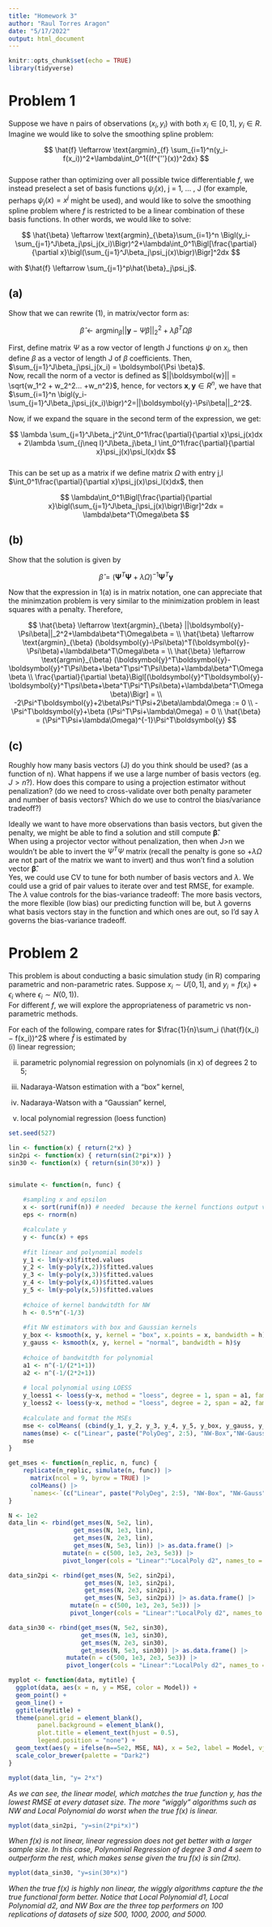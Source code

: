 ```yaml
---
title: "Homework 3"
author: "Raul Torres Aragon"
date: "5/17/2022"
output: html_document
---
```


```r
knitr::opts_chunk$set(echo = TRUE)
library(tidyverse)

```

# Problem 1  
Suppose we have n pairs of observations $(x_i,y_i)$ with both $x_i  \in [0, 1]$, $y_i \in R$. Imagine we would like to solve the smoothing spline problem:  

$$
\hat{f} \leftarrow \text{argmin}_{f} \sum_{i=1}^n(y_i-f(x_i))^2+\lambda\int_0^1{(f^{''}(x))^2dx}
$$  
Suppose rather than optimizing over all possible twice differentiable $f$, we instead preselect a set of basis functions $\psi_j(x)$, j = 1, ... , J (for example, perhaps $\psi_j(x) = x^j$ might be used), and would like to solve the smoothing spline problem where $f$ is restricted to be a linear combination of these basis functions. In other words, we would like to solve:  

$$
\hat{\beta} \leftarrow \text{argmin}_{\beta}\sum_{i=1}^n \Bigl(y_i-\sum_{j=1}^J\beta_j\psi_j(x_i)\Bigr)^2+\lambda\int_0^1\Bigl[\frac{\partial}{\partial x}\bigl(\sum_{j=1}^J\beta_j\psi_j(x)\bigr)\Bigr]^2dx
$$  

with $\hat{f} \leftarrow \sum_{j=1}^p\hat{\beta}_j\psi_j$.  

## (a)  
Show that we can rewrite (1), in matrix/vector form as:  

$$
\hat{\beta} \leftarrow \text{argmin}_{\beta} ||\boldsymbol{y}-\Psi\beta||_2^2+\lambda\beta^T\Omega\beta
$$  

First, define matrix $\Psi$ as a row vector of length J functions $\psi$ on $x_i$, then define $\beta$ as a vector of length J of $\beta$ coefficients. Then, $\sum_{j=1}^J\beta_j\psi_j(x_i) = \boldsymbol{\Psi \beta}$.  
Now, recall the norm of a vector is defined as $||\boldsymbol{w}|| = \sqrt{w_1^2 + w_2^2... +w_n^2}$, hence, for vectors $\boldsymbol{x}, \boldsymbol{y} \in R^n$, we have that $\sum_{i=1}^n \bigl(y_i-\sum_{j=1}^J\beta_j\psi_j(x_i)\bigr)^2=||\boldsymbol{y}-\Psi\beta||_2^2$.  

Now, if we expand the square in the second term of the expression, we get:  

$$
\lambda \sum_{j=1}^J\beta_j^2\int_0^1\frac{\partial}{\partial x}\psi_j(x)dx + 2\lambda \sum_{j\neq l}^J\beta_j\beta_l \int_0^1\frac{\partial}{\partial x}\psi_j(x)\psi_l(x)dx
$$  
This can be set up as a matrix if we define matrix $\Omega$ with entry j,l $\int_0^1\frac{\partial}{\partial x}\psi_j(x)\psi_l(x)dx$, then  

$$
\lambda\int_0^1\Bigl[\frac{\partial}{\partial x}\bigl(\sum_{j=1}^J\beta_j\psi_j(x)\bigr)\Bigr]^2dx = \lambda\beta^T\Omega\beta
$$  

## (b)  
Show that the solution is given by  

$$
\hat{\beta} = (\boldsymbol{\Psi}^T\boldsymbol{\Psi}+\lambda\Omega)^{-1}\boldsymbol{\Psi}^T\boldsymbol{y}
$$  

Now that the expression in 1(a) is in matrix notation, one can appreciate that the minimzation problem is very similar to the minimization problem in least squares with a penalty. Therefore,  

$$
\hat{\beta} \leftarrow \text{argmin}_{\beta} ||\boldsymbol{y}-\Psi\beta||_2^2+\lambda\beta^T\Omega\beta = \\
\hat{\beta} \leftarrow \text{argmin}_{\beta} (\boldsymbol{y}-\Psi\beta)^T(\boldsymbol{y}-\Psi\beta)+\lambda\beta^T\Omega\beta = \\
\hat{\beta} \leftarrow \text{argmin}_{\beta} (\boldsymbol{y}^T\boldsymbol{y}-\boldsymbol{y}^T\Psi\beta+\beta^T\psi^T\Psi\beta)+\lambda\beta^T\Omega\beta \\
\frac{\partial}{\partial \beta}\Bigl[(\boldsymbol{y}^T\boldsymbol{y}-\boldsymbol{y}^T\psi\beta+\beta^T\Psi^T\Psi\beta)+\lambda\beta^T\Omega\beta)\Bigr] = \\
-2\Psi^T\boldsymbol{y}+2\beta\Psi^T\Psi+2\beta\lambda\Omega := 0  \\
-\Psi^T\boldsymbol{y}+\beta (\Psi^T\Psi+\lambda\Omega) = 0 \\
\hat{\beta} = (\Psi^T\Psi+\lambda\Omega)^{-1}\Psi^T\boldsymbol{y}
$$  

## (c)  
Roughly how many basis vectors (J) do you think should be used? (as a function of n). What happens if we use a large number of basis vectors (eg. $J>n$?). How does this compare to using a projection estimator without penalization? (do we need to cross-validate over both penalty parameter and number of basis vectors? Which do we use to control the bias/variance tradeoff?)  

Ideally we want to have more observations than basis vectors, but given the penalty, we might be able to find a solution and still compute $\boldsymbol{\hat{\beta}}$.  
When using a projector vector without penalization, then when J>n we wouldn't be able to invert the $\Psi^T\Psi$ matrix (recall the penalty is gone so $+\lambda \Omega$ are not part of the matrix we want to invert) and thus won't find a solution vector $\boldsymbol{\hat{\beta}}$.  
Yes, we could use CV to tune for both number of basis vectors and $\lambda$. We could use a grid of pair values to iterate over and test RMSE, for example. The $\lambda$ value controls for the bias-variance tradeoff: The more basis vectors, the more flexible (low bias) our predicting function will be, but $\lambda$ governs what basis vectors stay in the function and which ones are out, so I'd say $\lambda$ governs the bias-variance tradeoff.  

  
# Problem 2  

This problem is about conducting a basic simulation study (in R) comparing parametric and non-parametric rates. Suppose $x_i \sim U[0,1]$, and $y_i=f(x_i)+\epsilon_i$ where $\epsilon_i\sim N(0,1)$).  
For different $f$, we will explore the appropriateness of parametric vs non-parametric methods.

For each of the following, compare rates for $\frac{1}{n}\sum_i (\hat{f}(x_i) − f(x_i))^2$ where $\hat{f}$ is estimated by  
(i) linear regression;  

(ii) parametric polynomial regression on polynomials (in x) of degrees 2 to 5;  

(iii) Nadaraya-Watson estimation with a “box” kernel,   

(iv) Nadaraya-Watson with a “Gaussian” kernel,  

(v) local polynomial regression (loess function)  

```r
set.seed(527) 

lin <- function(x) { return(2*x) }
sin2pi <- function(x) { return(sin(2*pi*x)) }
sin30 <- function(x) { return(sin(30*x)) }


simulate <- function(n, func) {
  
    #sampling x and epsilon
    x <- sort(runif(n)) # needed  because the kernel functions output values with ordered x 
    eps <- rnorm(n)

    #calculate y
    y <- func(x) + eps
  
    #fit linear and polynomial models
    y_1 <- lm(y~x)$fitted.values
    y_2 <- lm(y~poly(x,2))$fitted.values 
    y_3 <- lm(y~poly(x,3))$fitted.values 
    y_4 <- lm(y~poly(x,4))$fitted.values 
    y_5 <- lm(y~poly(x,5))$fitted.values
    
    #choice of kernel bandwitdth for NW
    h <- 0.5*n^(-1/3)
    
    #fit NW estimators with box and Gaussian kernels
    y_box <- ksmooth(x, y, kernel = "box", x.points = x, bandwidth = h)$y 
    y_gauss <- ksmooth(x, y, kernel = "normal", bandwidth = h)$y
    
    #choice of bandwitdth for polynomial 
    a1 <- n^(-1/(2*1+1))
    a2 <- n^(-1/(2*2+1))
    
    # local polynomial using LOESS
    y_loess1 <- loess(y~x, method = "loess", degree = 1, span = a1, family = "symmetric")$fitted
    y_loess2 <- loess(y~x, method = "loess", degree = 2, span = a2, family = "symmetric")$fitted
  
    #calculate and format the MSEs
    mse <- colMeans( (cbind(y_1, y_2, y_3, y_4, y_5, y_box, y_gauss, y_loess1, y_loess2) - func(x))^2 ) 
    names(mse) <- c("Linear", paste("PolyDeg", 2:5), "NW-Box","NW-Gauss", paste0("LocalPoly d", 1:2))
    mse
}

get_mses <- function(n_replic, n, func) {
    replicate(n_replic, simulate(n, func)) |> 
      matrix(ncol = 9, byrow = TRUE) |> 
      colMeans() |> 
      `names<-`(c("Linear", paste("PolyDeg", 2:5), "NW-Box", "NW-Gauss", paste0("LocalPoly d", 1:2)))
}

```  

```r
N <- 1e2
data_lin <- rbind(get_mses(N, 5e2, lin), 
                  get_mses(N, 1e3, lin), 
                  get_mses(N, 2e3, lin), 
                  get_mses(N, 5e3, lin)) |> as.data.frame() |> 
               mutate(n = c(500, 1e3, 2e3, 5e3)) |> 
               pivot_longer(cols = "Linear":"LocalPoly d2", names_to = "Model", values_to = "MSE")

data_sin2pi <- rbind(get_mses(N, 5e2, sin2pi), 
                     get_mses(N, 1e3, sin2pi), 
                     get_mses(N, 2e3, sin2pi), 
                     get_mses(N, 5e3, sin2pi)) |> as.data.frame() |> 
                 mutate(n = c(500, 1e3, 2e3, 5e3)) |> 
                 pivot_longer(cols = "Linear":"LocalPoly d2", names_to = "Model", values_to = "MSE")

data_sin30 <- rbind(get_mses(N, 5e2, sin30), 
                    get_mses(N, 1e3, sin30), 
                    get_mses(N, 2e3, sin30), 
                    get_mses(N, 5e3, sin30)) |> as.data.frame() |> 
                mutate(n = c(500, 1e3, 2e3, 5e3)) |> 
                pivot_longer(cols = "Linear":"LocalPoly d2", names_to = "Model", values_to = "MSE")

```  

```r
myplot <- function(data, mytitle) {
  ggplot(data, aes(x = n, y = MSE, color = Model)) + 
  geom_point() + 
  geom_line() + 
  ggtitle(mytitle) +
  theme(panel.grid = element_blank(),
        panel.background = element_blank(),
        plot.title = element_text(hjust = 0.5),
        legend.position = "none") + 
  geom_text(aes(y = ifelse(n==5e2, MSE, NA), x = 5e2, label = Model, vjust = -0.5), size = 3) +
  scale_color_brewer(palette = "Dark2")
}
```  

```r
myplot(data_lin, "y= 2*x")
```  

*As we can see, the linear model, which matches the true function y, has the lowest RMSE at every dataset size. The more "wiggly" algorithms such as NW and Local Polynomial do worst when the true f(x) is linear.*  


```r
myplot(data_sin2pi, "y=sin(2*pi*x)")
```  

*When f(x) is not linear, linear regression does not get better with a larger sample size. In this case, Polynomial Regression of degree 3 and 4 seem to outperform the rest, which makes sense given the tru f(x) is $\sin(2\pi x)$.*  


```r
myplot(data_sin30, "y=sin(30*x)")
```  

*When the true f(x) is highly non linear, the wiggly algorithms capture the the true functional form better. Notice that Local Polynomial d1, Local Polynomial d2, and NW Box are the three top performers on 100 replications of datasets of size 500, 1000, 2000, and 5000.*  


































